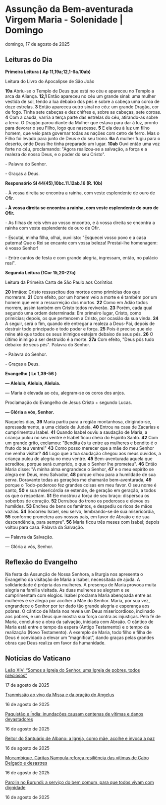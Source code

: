
# Assunção da Bem-aventurada Virgem Maria - Solenidade | Domingo

domingo, 17 de agosto de 2025

## Leituras do Dia

**Primeira Leitura (** **Ap 11,19a;12,1-6a.10ab)**

Leitura do Livro do Apocalipse de São João 

**19a** Abriu-se o Templo de Deus que está no céu e apareceu no Templo a arca da Aliança. **12,1** Então apareceu no céu um grande sinal: uma mulher vestida de sol, tendo a lua debaixo dos pés e sobre a cabeça uma coroa de doze estrelas. **3** Então apareceu outro sinal no céu: um grande Dragão, cor de fogo. Tinha sete cabeças e dez chifres e, sobre as cabeças, sete coroas. **4** Com a cauda, varria a terça parte das estrelas do céu, atirando-as sobre a terra. O Dragão parou diante da Mulher que estava para dar à luz, pronto para devorar o seu Filho, logo que nascesse. **5** E ela deu à luz um filho homem, que veio para governar todas as nações com cetro de ferro. Mas o Filho foi levado para junto de Deus e do seu trono. **6a** A mulher fugiu para o deserto, onde Deus lhe tinha preparado um lugar. **10ab** Ouvi então uma voz forte no céu, proclamando: "Agora realizou-se a salvação, a força e a realeza do nosso Deus, e o poder do seu Cristo".

\- Palavra do Senhor.

\- Graças a Deus.

**Responsório** **Sl 44(45),10bc.11.12ab.16 (R. 10b)**

\- À vossa direita se encontra a rainha, com veste esplendente de ouro de Ofir.

**\- À vossa direita se encontra a rainha, com veste esplendente de ouro de Ofir.**

\- As filhas de reis vêm ao vosso encontro, e à vossa direita se encontra a rainha com veste esplendente de ouro de Ofir. 

\- Escutai, minha filha, olhai, ouvi isto: "Esquecei vosso povo e a casa paterna! Que o Rei se encante com vossa beleza! Prestai-lhe homenagem: é vosso Senhor! 

\- Entre cantos de festa e com grande alegria, ingressam, então, no palácio real". 

**Segunda Leitura (1Cor 15,20-27a)**  
  
Leitura da Primeira Carta de São Paulo aos Coríntios

 **20** Irmãos: Cristo ressuscitou dos mortos como primícias dos que morreram. **21** Com efeito, por um homem veio a morte e é também por um homem que vem a ressurreição dos mortos. **22** Como em Adão todos morrem, assim também em Cristo todos reviverão. **23** Porém, cada qual segundo uma ordem determinada: Em primeiro lugar, Cristo, como primícias; depois, os que pertencem a Cristo, por ocasião da sua vinda. **24** A seguir, será o fim, quando ele entregar a realeza a Deus-Pai, depois de destruir todo principado e todo poder e força. **25** Pois é preciso que ele reine até que todos os seus inimigos estejam debaixo de seus pés. **26** O último inimigo a ser destruído é a morte. **27a** Com efeito, "Deus pôs tudo debaixo de seus pés". Palavra do Senhor.

\- Palavra do Senhor.

\- Graças a Deus.

**Evangelho (** **Lc 1,39-56** **)**

**— Aleluia, Aleluia, Aleluia.**

— Maria é elevada ao céu, alegram-se os coros dos anjos.

Proclamação do Evangelho de Jesus Cristo + segundo Lucas.

**— Glória a vós, Senhor.**

Naqueles dias, **39** Maria partiu para a região montanhosa, dirigindo-se, apressadamente, a uma cidade da Judeia. **40** Entrou na casa de Zacarias e cumprimentou Isabel. **41** Quando Isabel ouviu a saudação de Maria, a criança pulou no seu ventre e Isabel ficou cheia do Espírito Santo. **42** Com um grande grito, exclamou: "Bendita és tu entre as mulheres e bendito é o fruto do teu ventre!" **43** Como posso merecer que a mãe do meu Senhor me venha visitar? **44** Logo que a tua saudação chegou aos meus ouvidos, a criança pulou de alegria no meu ventre. **45** Bem-aventurada aquela que acreditou, porque será cumprido, o que o Senhor lhe prometeu". **46** Então Maria disse: "A minha alma engrandece o Senhor, **47** e o meu espírito se alegra em Deus, meu Salvador, **48** porque olhou para a humildade de sua serva. Doravante todas as gerações me chamarão bem-aventurada, **49** porque o Todo-poderoso fez grandes coisas em meu favor. O seu nome é santo, **50** e sua misericórdia se estende, de geração em geração, a todos os que o respeitam. **51** Ele mostrou a força de seu braço: dispersou os soberbos de coração. **52** Derrubou do trono os poderosos e elevou os humildes. **53** Encheu de bens os famintos, e despediu os ricos de mãos vazias. **54** Socorreu Israel, seu servo, lembrando-se de sua misericórdia, **55** conforme prometera aos nossos pais, em favor de Abraão e de sua descendência, para sempre". **56** Maria ficou três meses com Isabel; depois voltou para casa. Palavra da Salvação.

 — Palavra da Salvação.

 — Glória a vós, Senhor.

## Reflexão do Evangelho

 Na festa da Assunção de Nossa Senhora, a liturgia nos apresenta o Evangelho da visitação de Maria a Isabel, necessitada de ajuda. A solidariedade é própria das mulheres. A presença de Maria provoca muita alegria na família visitada. As duas mulheres se alegram e se cumprimentam com elogios. Isabel proclama Maria abençoada entre as mulheres e se alegra por acolher a Mãe do Senhor. Maria, por sua vez, engrandece o Senhor por ter dado tão grande alegria e esperança aos pobres. O cântico de Maria nos revela um Deus misericordioso, inclinado aos pobres, e um Deus que mostra sua força contra as injustiças. Pela fé de Maria, conclui-se a obra da salvação, iniciada com Abraão. O cântico de Maria está entre o tempo da espera (Antigo Testamento) e o tempo da realização (Novo Testamento). A exemplo de Maria, todo filho e filha de Deus é convidado a elevar um “magnificat”, dando graças pelas grandes obras que Deus realiza em favor da humanidade.

## Notícias do Vaticano

[Leão XIV: “Somos a Igreja do Senhor, uma Igreja de pobres, todos preciosos”](https://www.vaticannews.va/pt/papa/news/2025-08/papa-leao-xiv-missa-albano-pobres-17-agosto-2025.html) 

17 de agosto de 2025

[Tranmissão ao vivo da Missa e da oração do Angelus](https://www.vaticannews.va/pt/africa/news/2025-08/tranmissao-ao-vivo-da-missa-e-da-oracao-do-angelus.html) 

16 de agosto de 2025

[Paquistão e Índia: inundações causam centenas de vítimas e danos devastadores](https://www.vaticannews.va/pt/mundo/news/2025-08/paquistao-e-india-inundacoes-causam-centenas-de-vitimas-e-danos.html) 

16 de agosto de 2025

[Reitor do Santuário de Albano: a Igreja, como mãe, acolhe e invoca a paz](https://www.vaticannews.va/pt/papa/news/2025-08/entrevista-reitor-santuario-de-albano-missa-papa-17-08-25.html) 

16 de agosto de 2025

[Moçambique. Cáritas Nampula reforça resiliência das vítimas de Cabo Delgado e desastres](https://www.vaticannews.va/pt/africa/news/2025-08/caritas-nampula-apoia-vitimas-conflito-cabo-delgado-e-desastres.html) 

16 de agosto de 2025

[Parolin no Burundi: a serviço do bem comum, para que todos vivam com dignidade](https://www.vaticannews.va/pt/vaticano/news/2025-08/cardeal-parolin-no-burundi-a-servico-do-bem-comum.html) 

16 de agosto de 2025